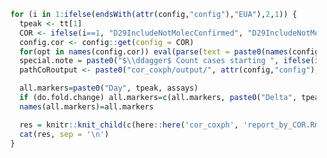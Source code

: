
<!-- D29start1 is ENSEMBLE specific -->

```r
  for (i in 1:ifelse(endsWith(attr(config,"config"),"EUA"),2,1)) {
    tpeak <- tt[1]
    COR <- ifelse(i==1, "D29IncludeNotMolecConfirmed", "D29IncludeNotMolecConfirmedstart1")
    config.cor <- config::get(config = COR)
    for(opt in names(config.cor)) eval(parse(text = paste0(names(config.cor[opt])," <- config.cor[[opt]]")))
    special.note = paste0("$\\ddagger$ Count cases starting ", ifelse(i==1,7,1), " days post Day 29.")
    pathCoRoutput <- paste0("cor_coxph/output/", attr(config,"config"), "/", COR)

    all.markers=paste0("Day", tpeak, assays)
    if (do.fold.change) all.markers=c(all.markers, paste0("Delta", tpeak, "overB", assays))
    names(all.markers)=all.markers

    res = knitr::knit_child(c(here::here('cor_coxph', 'report_by_COR.Rmd')), quiet = TRUE)
    cat(res, sep = '\n')
  }
```
